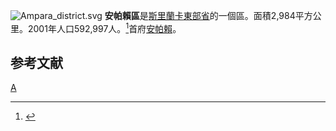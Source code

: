 [[File:Ampara_district.svg|right]]
'''安帕賴區'''是[[斯里蘭卡|斯里蘭卡]][[東部省_(斯里蘭卡)|東部省]]的一個區。面積2,984平方公里。2001年人口592,997人。<ref>{{Cite web |url=http://www.statistics.gov.lk/PopHouSat/PDF/Population/p9p2%20Population%20by%20district%20,%20sex,%20sex%20ratio%20and%20population%20density.pdf |title=2001年人口普查 |access-date=2008-05-08 |archive-date=2012-05-17 |archive-url=https://www.webcitation.org/67j70arpb?url=http://www.statistics.gov.lk/PopHouSat/PDF/Population/p9p2%20Population%20by%20district%20%2C%20sex%2C%20sex%20ratio%20and%20population%20density.pdf |dead-url=no }}</ref>首府[[安帕賴|安帕賴]]。
== 参考文献 ==
{{reflist}}
{{斯里蘭卡縣級行政區劃}}

[[Category:斯里蘭卡區|A]]